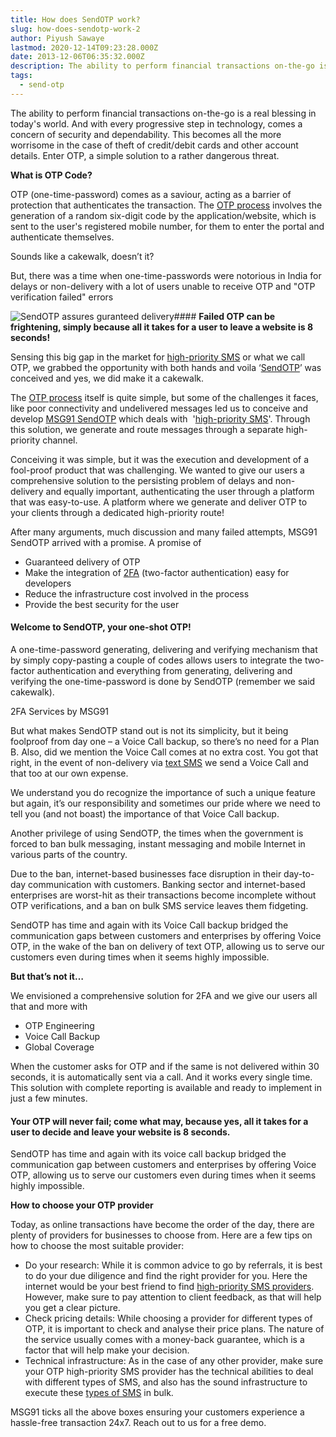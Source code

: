 ```yaml
---
title: How does SendOTP work?
slug: how-does-sendotp-work-2
author: Piyush Sawaye
lastmod: 2020-12-14T09:23:28.000Z
date: 2013-12-06T06:35:32.000Z
description: The ability to perform financial transactions on-the-go is a real blessing in today's world. And with every progressive step in technology, comes a concern of security and dependability. This becomes all the more worrisome in the case of theft of credit/debit cards and other account details. Enter OTP, a simple solution to a rather dangerous threat.
tags:
  - send-otp
---
```


The ability to perform financial transactions on-the-go is a real blessing in today's world. And with every progressive step in technology, comes a concern of security and dependability. This becomes all the more worrisome in the case of theft of credit/debit cards and other account details. Enter OTP, a simple solution to a rather dangerous threat.  
  
  
**What is OTP Code?**

OTP (one-time-password) comes as a saviour, acting as a barrier of protection that authenticates the transaction. The [OTP process](https://msg91.com/in/send-otp/) involves the generation of a random six-digit code by the application/website, which is sent to the user's registered mobile number, for them to enter the portal and authenticate themselves.   
  
Sounds like a cakewalk, doesn’t it?  
  
But, there was a time when one-time-passwords were notorious in India for delays or non-delivery with a lot of users unable to receive OTP and "OTP verification failed" errors  


![SendOTP assures guranteed delivery](https://images-msg91.s3.ap-south-1.amazonaws.com/2020/12/LinkedIn-Post---3@2x.jpg)#### **Failed OTP can be frightening, simply because all it takes for a user to leave a website is 8 seconds!**

Sensing this big gap in the market for [high-priority SMS](https://msg91.com/sms) or what we call OTP, we grabbed the opportunity with both hands and voila ‘[SendOTP](https://msg91.com/send-otp/)’ was conceived and yes, we did make it a cakewalk.  
  
The [OTP process](https://msg91.com/in/send-otp/) itself is quite simple, but some of the challenges it faces, like poor connectivity and undelivered messages led us to conceive and develop [MSG91 SendOTP](https://msg91.com/in/send-otp/) which deals with  '[high-priority SMS](https://msg91.com/in/send-otp/)'. Through this solution, we generate and route messages through a separate high-priority channel.   
  
Conceiving it was simple, but it was the execution and development of a fool-proof product that was challenging. We wanted to give our users a comprehensive solution to the persisting problem of delays and non-delivery and equally important, authenticating the user through a platform that was easy-to-use. A platform where we generate and deliver OTP to your clients through a dedicated high-priority route!  
  
After many arguments, much discussion and many failed attempts, MSG91 SendOTP arrived with a promise. A promise of

* Guaranteed delivery of OTP
* Make the integration of [2FA](https://msg91.com/send-otp/) (two-factor authentication) easy for developers
* Reduce the infrastructure cost involved in the process
* Provide the best security for the user

#### **Welcome to SendOTP, your one-shot OTP!**

A one-time-password generating, delivering and verifying mechanism that by simply copy-pasting a couple of codes allows users to integrate the two-factor authentication and everything from generating, delivering and verifying the one-time-password is done by SendOTP (remember we said cakewalk).

2FA Services by MSG91

But what makes SendOTP stand out is not its simplicity, but it being foolproof from day one – a Voice Call backup, so there’s no need for a Plan B. Also, did we mention the Voice Call comes at no extra cost. You got that right, in the event of non-delivery via [text SMS](https://msg91.com/) we send a Voice Call and that too at our own expense.

We understand you do recognize the importance of such a unique feature but again, it’s our responsibility and sometimes our pride where we need to tell you (and not boast) the importance of that Voice Call backup.

Another privilege of using SendOTP, the times when the government is forced to ban bulk messaging, instant messaging and mobile Internet in various parts of the country.

Due to the ban, internet-based businesses face disruption in their day-to-day communication with customers. Banking sector and internet-based enterprises are worst-hit as their transactions become incomplete without OTP verifications, and a ban on bulk SMS service leaves them fidgeting.

SendOTP has time and again with its Voice Call backup bridged the communication gaps between customers and enterprises by offering Voice OTP, in the wake of the ban on delivery of text OTP, allowing us to serve our customers even during times when it seems highly impossible.

**But that’s not it…**

We envisioned a comprehensive solution for 2FA and we give our users all that and more with

* OTP Engineering
* Voice Call Backup
* Global Coverage

When the customer asks for OTP and if the same is not delivered within 30 seconds, it is automatically sent via a call. And it works every single time. This solution with complete reporting is available and ready to implement in just a few minutes.

#### **Your OTP will never fail; come what may, because yes, all it takes for a user to decide and leave your website is 8 seconds.**

SendOTP has time and again with its voice call backup bridged the communication gap between customers and enterprises by offering Voice OTP, allowing us to serve our customers even during times when it seems highly impossible.  


**How to choose your OTP provider**  
  
Today, as online transactions have become the order of the day, there are plenty of providers for businesses to choose from. Here are a few tips on how to choose the most suitable provider:

* Do your research: While it is common advice to go by referrals, it is best to do your due diligence and find the right provider for you. Here the internet would be your best friend to find [high-priority SMS providers](https://msg91.com/in/). However, make sure to pay attention to client feedback, as that will help you get a clear picture.
* Check pricing details: While choosing a provider for different types of OTP, it is important to check and analyse their price plans. The nature of the service usually comes with a money-back guarantee, which is a factor that will help make your decision.
* Technical infrastructure: As in the case of any other provider, make sure your OTP high-priority SMS provider has the technical abilities to deal with different types of SMS, and also has the sound infrastructure to execute these [types of SMS](https://msg91.com/in/sms/) in bulk.

MSG91 ticks all the above boxes ensuring your customers experience a hassle-free transaction 24x7. Reach out to us for a free demo.

